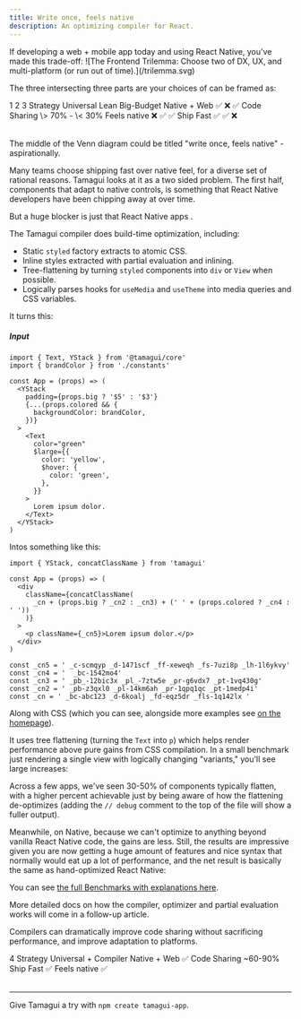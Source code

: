 ```yaml
---
title: Write once, feels native
description: An optimizing compiler for React.
---
```


<IntroParagraph>
  If developing a web + mobile app today and using React Native, you've made this trade-off:
</IntroParagraph>

<YStack maw={650} als="center">
  ![The Frontend Trilemma: Choose two of DX, UX, and multi-platform (or run out of
  time).](/trilemma.svg)
</YStack>

The three intersecting three parts are your choices of can be framed as:

<Table heading="Choose your path:">
  <TableCol>
    <TableCell head></TableCell>
    <TableCell>1</TableCell>
    <TableCell>2</TableCell>
    <TableCell>3</TableCell>
  </TableCol>
  <TableCol>
    <TableCell head>Strategy</TableCell>
    <TableCell>Universal</TableCell>
    <TableCell>Lean</TableCell>
    <TableCell>Big-Budget</TableCell>
  </TableCol>
  <TableCol>
    <TableCell head>Native + Web</TableCell>
    <TableCell>✅</TableCell>
    <TableCell>❌</TableCell>
    <TableCell>✅</TableCell>
  </TableCol>
  <TableCol>
    <TableCell head>Code Sharing</TableCell>
    <TableCell>\> 70%</TableCell>
    <TableCell>-</TableCell>
    <TableCell>\< 30%</TableCell>
  </TableCol>
  <TableCol>
    <TableCell head>Feels native</TableCell>
    <TableCell>❌</TableCell>
    <TableCell>✅</TableCell>
    <TableCell>✅</TableCell>
  </TableCol>
    <TableCol>
    <TableCell head>Ship Fast</TableCell>
    <TableCell>✅</TableCell>
    <TableCell>✅</TableCell>
    <TableCell>❌</TableCell>
  </TableCol>
</Table>

The middle of the Venn diagram could be titled "write once, feels native" - aspirationally.

Many teams choose shipping fast over native feel, for a diverse set of rational reasons. Tamagui looks at it as a two sided problem. The first half, components that adapt to native controls, is something that React Native developers have been chipping away at over time.

But a huge blocker is just that React Native apps .

The Tamagui compiler does build-time optimization, including:

- Static `styled` factory extracts to atomic CSS.
- Inline styles extracted with partial evaluation and inlining.
- Tree-flattening by turning `styled` components into `div` or `View` when possible.
- Logically parses hooks for `useMedia` and `useTheme` into media queries and CSS variables.

It turns this:

##### Input

```tsx
import { Text, YStack } from '@tamagui/core'
import { brandColor } from './constants'

const App = (props) => (
  <YStack
    padding={props.big ? '$5' : '$3'}
    {...(props.colored && {
      backgroundColor: brandColor,
    })}
  >
    <Text
      color="green"
      $large={{
        color: 'yellow',
        $hover: {
          color: 'green',
        },
      }}
    >
      Lorem ipsum dolor.
    </Text>
  </YStack>
)
```

Intos something like this:

```tsx
import { YStack, concatClassName } from 'tamagui'

const App = (props) => (
  <div
    className={concatClassName(
      _cn + (props.big ? _cn2 : _cn3) + (' ' + (props.colored ? _cn4 : ' '))
    )}
  >
    <p className={_cn5}>Lorem ipsum dolor.</p>
  </div>
)

const _cn5 = ' _c-scmqyp _d-1471scf _ff-xeweqh _fs-7uzi8p _lh-1l6ykvy'
const _cn4 = '  _bc-1542mo4'
const _cn3 = ' _pb_-12bic3x _pl_-7ztw5e _pr-g6vdx7 _pt-1vq430g'
const _cn2 = ' _pb-z3qxl0 _pl-14km6ah _pr-1qpq1qc _pt-1medp4i'
const _cn = ' _bc-abc123 _d-6koalj _fd-eqz5dr _fls-1q142lx '
```

Along with CSS (which you can see, alongside more examples see [on the homepage](/)).

It uses tree flattening (turning the `Text` into `p`) which helps render performance above pure gains from CSS compilation. In a small benchmark just rendering a single view with logically changing "variants," you'll see large increases:

<YStack my="$2">
  <BenchmarkChartWeb />
</YStack>

Across a few apps, we've seen 30-50% of components typically flatten, with a higher percent achievable just by being aware of how the flattening de-optimizes (adding the `// debug` comment to the top of the file will show a fuller output).

Meanwhile, on Native, because we can't optimize to anything beyond vanilla React Native code, the gains are less. Still, the results are impressive given you are now getting a huge amount of features and nice syntax that normally would eat up a lot of performance, and the net result is basically the same as hand-optimized React Native:

<YStack my="$2">
  <BenchmarkChartNative />
</YStack>

You can see [the full Benchmarks with explanations here](/docs/intro/benchmarks).

More detailed docs on how the compiler, optimizer and partial evaluation works will come in a follow-up article.

Compilers can dramatically improve code sharing without sacrificing performance, and improve adaptation to platforms.

<Table>
  <TableCol>
    <TableCell head></TableCell>
    <TableCell>4</TableCell>
  </TableCol>
  <TableCol>
    <TableCell head>Strategy</TableCell>
    <TableCell>Universal + Compiler</TableCell>
  </TableCol>
  <TableCol>
    <TableCell head>Native + Web</TableCell>
    <TableCell>✅</TableCell>
  </TableCol>
  <TableCol>
    <TableCell head>Code Sharing</TableCell>
    <TableCell>~60-90%</TableCell>
  </TableCol>
  <TableCol>
    <TableCell head>Ship Fast</TableCell>
    <TableCell>✅</TableCell>
  </TableCol>
  <TableCol>
    <TableCell head>Feels native</TableCell>
    <TableCell>✅</TableCell>
  </TableCol>
</Table>

---

Give Tamagui a try with `npm create tamagui-app`.
